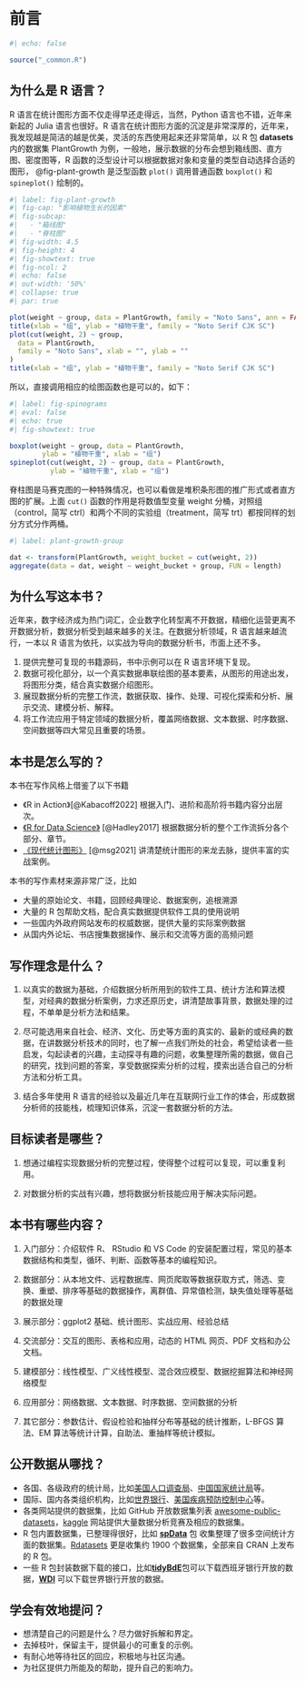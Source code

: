 # 前言 {#sec-preface .unnumbered}

```r
#| echo: false

source("_common.R")
```

<!-- 
本书市场分析

目前基于R语言领域的书籍很多，但大多以国外引进为主，外文书籍在数据分析上以对应国家数据为主，本书讲借助我国在互联网平台的公开数据为基础，以解决实际数据分析为目的，强调实战应用，与国内的部分R语言技术书籍不同，本书以大案例+小案例形式讲解，对数据分析的主流方法进行概述总结。 

本书卖点分析
（例如：主要特点，作者知名度，区别于同类书的、能吸引读者的独特之处等）
主要特点：结合实际数据，进行实际数据分析实战的讲述
作者知名度：统计之都编辑部主要成员，出版多本R语言相关译著和专著，
区别：不是以讲理论为基础，以实际数据问题为基础，通过问题，引入基于R语言的处理方法

选题思路
本书是讲R语言在数据分析中常用的方法进行详细讲述，以实际例子做基础，讲解语法、函数或包的使用，同时结合数据分析的整个过程介绍如何使用R语言完成整个过程，定位于理工科、人文社科本科生或相关从业人员的数据分析实战参考书目。
学术思想：基于数据科学或统计学理论的数据科学实战。
内容范围：整个数据分析过程，包括探索分析、数据可视化、建模、深度学习和可重复的报告撰写等内容。
结构体系: 以实战数据为基础展开分析
写作特色：结合数据分析中的实际分析，用原始数据和代码进行分析，建模，最后展示结果。

内容摘要
本书主要从R语言入门、R语言基本语法、R语言机器学习和R语言可重复分析实战，以实际的数据分析问题为基础，以统计学理论为支撑，借助可重复的代码，对整个数据分析的流程、包的使用、图形的绘制、模型的构建、深度学习方法以及可重复的操作等内容进行实战性讲解，以便读者能更快的掌握数据分析技能。

同类书籍情况
主要对标书籍《R语言实战》（第1版和第2版），在此基础上，借助业内学者在数据分析中的经验，介绍常用的数据分析方法，可视化方法和可重复分析等内容。

营销建议
重点区域为国内统计学、数据科学与大数据技术、管理科学、经济学、社会科学、新闻传播等专业的学生，作为数据科学课程教材；在数据分析相关从业人员中也可进行推广。
-->


## 为什么是 R 语言？ {#sec-why-r}

<!-- 可视化、可重复性文档、演示交流、统计模型等方面都很强 -->

R 语言在统计图形方面不仅走得早还走得远，当然，Python 语言也不错，近年来新起的 Julia 语言也很好。R 语言在统计图形方面的沉淀是非常深厚的，近年来，我发现越是简洁的越是优美，灵活的东西使用起来还非常简单，以 R 包 **datasets**内的数据集 PlantGrowth 为例，一般地，展示数据的分布会想到箱线图、直方图、密度图等，R 函数的泛型设计可以根据数据对象和变量的类型自动选择合适的图形， @fig-plant-growth 是泛型函数 `plot()` 调用普通函数 `boxplot()` 和 `spineplot()` 绘制的。

```r
#| label: fig-plant-growth
#| fig-cap: "影响植物生长的因素"
#| fig-subcap: 
#|   - "箱线图"
#|   - "脊柱图"
#| fig-width: 4.5
#| fig-height: 4
#| fig-showtext: true
#| fig-ncol: 2
#| echo: false
#| out-width: '50%'
#| collapse: true
#| par: true

plot(weight ~ group, data = PlantGrowth, family = "Noto Sans", ann = FALSE)
title(xlab = "组", ylab = "植物干重", family = "Noto Serif CJK SC")
plot(cut(weight, 2) ~ group,
  data = PlantGrowth,
  family = "Noto Sans", xlab = "", ylab = ""
)
title(xlab = "组", ylab = "植物干重", family = "Noto Serif CJK SC")
```

所以，直接调用相应的绘图函数也是可以的，如下：

```r
#| label: fig-spinograms
#| eval: false
#| echo: true
#| fig-showtext: true

boxplot(weight ~ group, data = PlantGrowth, 
        ylab = "植物干重", xlab = "组")
spineplot(cut(weight, 2) ~ group, data = PlantGrowth, 
          ylab = "植物干重", xlab = "组")
```

脊柱图是马赛克图的一种特殊情况，也可以看做是堆积条形图的推广形式或者直方图的扩展。上面 `cut()` 函数的作用是将数值型变量 weight 分桶，对照组（control，简写 ctrl）和两个不同的实验组（treatment，简写 trt）都按同样的划分方式分作两桶。

```r
#| label: plant-growth-group

dat <- transform(PlantGrowth, weight_bucket = cut(weight, 2))
aggregate(data = dat, weight ~ weight_bucket + group, FUN = length)
```


## 为什么写这本书？ {#sec-why-book}

近年来，数字经济成为热门词汇，企业数字化转型离不开数据，精细化运营更离不开数据分析，数据分析受到越来越多的关注。在数据分析领域，R 语言越来越流行，一本以 R 语言为依托，以实战为导向的数据分析书，市面上还不多。

1. 提供完整可复现的书籍源码，书中示例可以在 R 语言环境下复现。
1. 数据可视化部分，以一个真实数据串联绘图的基本要素，从图形的用途出发，将图形分类，结合真实数据介绍图形。
1. 展现数据分析的完整工作流，数据获取、操作、处理、可视化探索和分析、展示交流、建模分析、解释。
1. 将工作流应用于特定领域的数据分析，覆盖网络数据、文本数据、时序数据、空间数据等四大常见且重要的场景。


## 本书是怎么写的？{#sec-how-book}

<!-- 组织、分工、审校等 -->

本书在写作风格上借鉴了以下书籍

-  《R in Action》[@Kabacoff2022] 根据入门、进阶和高阶将书籍内容分出层次。
-  [《R for Data Science》](http://r4ds.hadley.nz/) [@Hadley2017] 根据数据分析的整个工作流拆分各个部分、章节。
-  [《现代统计图形》](https://bookdown.org/xiangyun/msg) [@msg2021] 讲清楚统计图形的来龙去脉，提供丰富的实战案例。

本书的写作素材来源非常广泛，比如

- 大量的原始论文、书籍，回顾经典理论、数据案例，追根溯源
- 大量的 R 包帮助文档，配合真实数据提供软件工具的使用说明
- 一些国内外政府网站发布的权威数据，提供大量的实际案例数据
- 从国内外论坛、书店搜集数据操作、展示和交流等方面的高频问题


## 写作理念是什么？ {#sec-intrinsical-motivation}

<!-- 内在的动力 -->

1. 以真实的数据为基础，介绍数据分析所用到的软件工具、统计方法和算法模型，对经典的数据分析案例，力求还原历史，讲清楚故事背景，数据处理的过程，不单单是分析方法和结果。

1. 尽可能选用来自社会、经济、文化、历史等方面的真实的、最新的或经典的数据，在讲数据分析技术的同时，也了解一点我们所处的社会，希望给读者一些启发，勾起读者的兴趣，主动探寻有趣的问题，收集整理所需的数据，做自己的研究，找到问题的答案，享受数据探索分析的过程，摸索出适合自己的分析方法和分析工具。

1. 结合多年使用 R 语言的经验以及最近几年在互联网行业工作的体会，形成数据分析师的技能栈，梳理知识体系，沉淀一套数据分析的方法。



## 目标读者是哪些？ {#sec-who-book}

<!-- 读者定位：理工科和人文社科的数据分析相关专业的本科生，研究生，在实际工作中需要用到数据分析技巧的相关从业人员。适合培训，主要方向为协助科研数据分析、数据分析报告撰写和建模分析等内容 -->

1. 想通过编程实现数据分析的完整过程，使得整个过程可以复现，可以重复利用。

1. 对数据分析的实战有兴趣，想将数据分析技能应用于解决实际问题。


## 本书有哪些内容？ {#sec-what-book}

1. 入门部分：介绍软件 R、 RStudio 和 VS Code 的安装配置过程，常见的基本数据结构和类型，循环、判断、函数等基本的编程知识。

1. 数据部分：从本地文件、远程数据库、网页爬取等数据获取方式，筛选、变换、重塑、排序等基础的数据操作，离群值、异常值检测，缺失值处理等基础的数据处理

1. 展示部分：ggplot2 基础、统计图形、实战应用、经验总结

1. 交流部分：交互的图形、表格和应用，动态的 HTML 网页、PDF 文档和办公文档。

1. 建模部分：线性模型、广义线性模型、混合效应模型、数据挖掘算法和神经网络模型

1. 应用部分：网络数据、文本数据、时序数据、空间数据的分析

1. 其它部分：参数估计、假设检验和抽样分布等基础的统计推断，L-BFGS 算法、EM 算法等统计计算，自助法、重抽样等统计模拟。


## 公开数据从哪找？ {#sec-finding-public-datasets}


- 各国、各级政府的统计局，比如[美国人口调查局](https://www.census.gov/data.html)、[中国国家统计局](http://www.stats.gov.cn/)等。
- 国际、国内各类组织机构，比如[世界银行](https://www.shihang.org/zh/home)、[美国疾病预防控制中心](https://www.cdc.gov/)等。
- 各类网站提供的数据集，比如 GitHub 开放数据集列表 [awesome-public-datasets](https://github.com/awesomedata/awesome-public-datasets)，[kaggle](https://www.kaggle.com/datasets) 网站提供大量数据分析竞赛及相应的数据集。
- R 包内置数据集，已整理得很好，比如 [**spData**](https://github.com/Nowosad/spData/) 包 收集整理了很多空间统计方面的数据集。[Rdatasets](https://github.com/vincentarelbundock/Rdatasets) 更是收集约 1900 个数据集，全部来自 CRAN 上发布的 R 包。
- 一些 R 包封装数据下载的接口，比如[**tidyBdE**](https://github.com/rOpenSpain/tidyBdE)包可以下载西班牙银行开放的数据，[**WDI**](https://github.com/vincentarelbundock/WDI) 可以下载世界银行开放的数据。


## 学会有效地提问？ {#sec-asking-the-right-questions}

- 想清楚自己的问题是什么？尽力做好拆解和界定。
- 去掉枝叶，保留主干，提供最小的可重复的示例。
- 有耐心地等待社区的回应，积极地与社区沟通。
- 为社区提供力所能及的帮助，提升自己的影响力。
